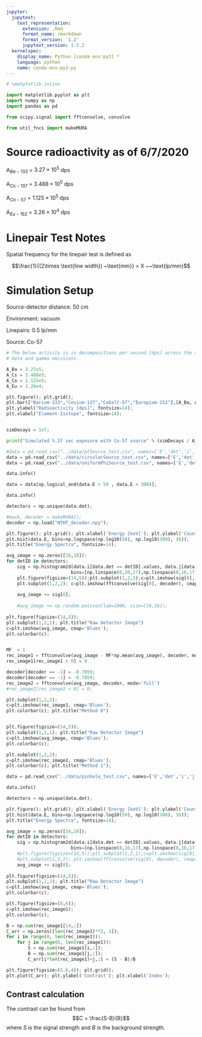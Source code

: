 ```yaml
---
jupyter:
  jupytext:
    text_representation:
      extension: .Rmd
      format_name: rmarkdown
      format_version: '1.2'
      jupytext_version: 1.5.2
  kernelspec:
    display_name: Python [conda env:py3] *
    language: python
    name: conda-env-py3-py
---
```


```python
# %matplotlib inline

import matplotlib.pyplot as plt
import numpy as np
import pandas as pd

from scipy.signal import fftconvolve, convolve

from util_fncs import makeMURA
```

# Source radioactivity as of 6/7/2020

A$_{Ba-133}$ = $3.27 \times 10^5$ dps

A$_{Cs-137}$ = $3.488 \times 10^5$ dps

A$_{Co-57}$  = $1.125 \times 10^5$ dps

A$_{Eu-152}$ = $3.26 \times 10^4$ dps


# Linepair Test Notes

Spatial frequency for the linepair test is defined as

$$\frac{1}{(2\times \text{line width}) ~\text{mm}} = X ~~\text{lp/mm}$$


# Simulation Setup

Source-detector distance: 50 cm

Environment: vacuum

Linepairs: 0.5 lp/mm

Source: Co-57

```python
# The below activity is in decompositions per second [dps] across the spectra and modality of 
# beta and gamma emissions.

A_Ba = 3.27e5;
A_Cs = 3.488e5;
A_Co = 1.125e5;
A_Eu = 3.26e4;

plt.figure(); plt.grid();
plt.bar(["Barium-133","Cesium-137","Cobalt-57","Europium-152"],[A_Ba, A_Cs, A_Co, A_Eu])
plt.ylabel("Radioactivity [dps]", fontsize=14); 
plt.xlabel("Element-Isotope", fontsize=14);


simDecays = 1e7;

print("Simulated %.2f sec exposure with Co-57 source" % (simDecays / A_Co))
```

```python
#data = pd.read_csv("../data/ptSource_test.csv", names=['E','det','i','j','x0','y0','z0']);
data = pd.read_csv("../data/circularSource_test.csv", names=['E','det','i','j','x0','y0','z0']);
data = pd.read_csv("../data/uniformPhiSource_test.csv", names=['E','det','i','j','x0','y0','z0']);

data.info()

data = data[np.logical_and(data.E > 50 , data.E < 300)];

data.info()

detectors = np.unique(data.det);

#mask, decoder = makeMURA();
decoder = np.load("NTHT_decoder.npy");

plt.figure(); plt.grid(); plt.xlabel('Energy [keV]'); plt.ylabel('Counts');
plt.hist(data.E, bins=np.logspace(np.log10(50), np.log10(300), 16));
plt.title("Energy Spectra", fontsize=14);

avg_image = np.zeros([16,16]);
for detID in detectors:
    sig = np.histogram2d(data.i[data.det == detID].values, data.j[data.det == detID].values, 
                        bins=[np.linspace(0,16,17),np.linspace(0,16,17)]);
    plt.figure(figsize=(14,5));plt.subplot(1,2,1);c=plt.imshow(sig[0], cmap='Blues'); plt.colorbar(c);
    plt.subplot(1,2,2); c=plt.imshow(fftconvolve(sig[0], decoder), cmap='Blues'); plt.colorbar(c);
    
    avg_image += sig[0];
    
    #avg_image += np.random.poisson(lam=1000, size=[16,16]);
    
plt.figure(figsize=(14,5));
plt.subplot(1,2,1); plt.title("Raw Detector Image")
c=plt.imshow(avg_image, cmap='Blues');
plt.colorbar(c);


MF  = 1
rec_image1 = fftconvolve(avg_image - MF*np.mean(avg_image), decoder, mode='full')
rec_image1[rec_image1 < 0] = 0

decoder[decoder == -1] = -0.7059;
decoder[decoder == -1] = -0.7059;
rec_image2 = fftconvolve(avg_image, decoder, mode='full')
#rec_image2[rec_image2 < 0] = 0;

plt.subplot(1,2,2);
c=plt.imshow(rec_image1, cmap='Blues');
plt.colorbar(c); plt.title("Method 0")


plt.figure(figsize=(14,5));
plt.subplot(1,2,1); plt.title("Raw Detector Image")
c=plt.imshow(avg_image, cmap='Blues');
plt.colorbar(c);

plt.subplot(1,2,2);
c=plt.imshow(rec_image2, cmap='Blues');
plt.colorbar(c); plt.title("Method 1");
```

```python
data = pd.read_csv("../data/pinhole_test.csv", names=['E','det','i','j','x0','y0','z0']);

data.info()

detectors = np.unique(data.det);

plt.figure(); plt.grid(); plt.xlabel('Energy [keV]'); plt.ylabel('Counts');
plt.hist(data.E, bins=np.logspace(np.log10(50), np.log10(300), 16));
plt.title("Energy Spectra", fontsize=14);

avg_image = np.zeros([16,16]);
for detID in detectors:
    sig = np.histogram2d(data.i[data.det == detID].values, data.j[data.det == detID].values, 
                        bins=[np.linspace(0,16,17),np.linspace(0,16,17)]);
    #plt.figure(figsize=(14,5));plt.subplot(1,2,1);c=plt.imshow(sig[0], cmap='Blues'); plt.colorbar(c);
    #plt.subplot(1,2,2); plt.imshow(fftconvolve(sig[0], decoder), cmap='Blues')
    avg_image += sig[0];
    
plt.figure(figsize=(14,5));
plt.subplot(1,2,1); plt.title("Raw Detector Image")
c=plt.imshow(avg_image, cmap='Blues');
plt.colorbar(c);
```

```python
plt.figure(figsize=(8,6));
c=plt.imshow(rec_image1);
plt.colorbar(c);

B = np.sum(rec_image1[14,:])
C_arr = np.zeros([len(rec_image1)**2, 1]);
for i in range(0, len(rec_image1)):
    for j in range(0, len(rec_image1)):
        S = np.sum(rec_image1[i,:]);
        B = np.sum(rec_image1[j,:]);
        C_arr[i*len(rec_image1)+j,:] = (S - B)/B

plt.figure(figsize=(5.6,4)); plt.grid();
plt.plot(C_arr); plt.ylabel('Contrast'); plt.xlabel('Index');
```

## Contrast calculation
The contrast can be found from
$$C = \frac{S-B}{B}$$
where $S$ is the signal strength and $B$ is the background strength.

